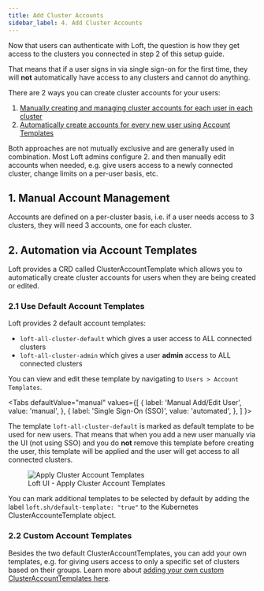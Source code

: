 ```yaml
---
title: Add Cluster Accounts
sidebar_label: 4. Add Cluster Accounts
---
```



Now that users can authenticate with Loft, the question is how they get access to the clusters you connected in step 2 of this setup guide.

<ClusterAccountDiagram/>

That means that if a user signs in via single sign-on for the first time, they will **not** automatically have access to any clusters and cannot do anything.

There are 2 ways you can create cluster accounts for your users:
1. [Manually creating and managing cluster accounts for each user in each cluster](#1-manual-account-management)
2. [Automatically create accounts for every new user using Account Templates](#2-automation-via-account-templates)

Both approaches are not mutually exclusive and are generally used in combination. Most Loft admins configure 2. and then manually edit accounts when needed, e.g. give users access to a newly connected cluster, change limits on a per-user basis, etc.

## 1. Manual Account Management
Accounts are defined on a per-cluster basis, i.e. if a user needs access to 3 clusters, they will need 3 accounts, one for each cluster.

<CreateClusterAccounts/>


## 2. Automation via Account Templates
Loft provides a CRD called ClusterAccountTemplate which allows you to automatically create cluster accounts for users when they are being created or edited.

### 2.1 Use Default Account Templates
Loft provides 2 default account templates:
- `loft-all-cluster-default` which gives a user access to ALL connected clusters
- `loft-all-cluster-admin` which gives a user **admin** access to ALL connected clusters

You can view and edit these template by navigating to `Users > Account Templates`.


<Tabs
  defaultValue="manual"
  values={[
    { label: 'Manual Add/Edit User', value: 'manual', },
    { label: 'Single Sign-On (SSO)', value: 'automated', },
  ]
}>
<TabItem value="manual">

The template `loft-all-cluster-default` is marked as default template to be used for new users. That means that when you add a new user manually via the UI (not using SSO) and you do **not** remove this template before creating the user, this template will be applied and the user will get access to all connected clusters.

<figure class="frame">
  <img src="/docs/media/ui/auth/cat-apply.png" alt="Apply Cluster Account Templates" />
  <figcaption>Loft UI - Apply Cluster Account Templates</figcaption>
</figure>

You can mark additional templates to be selected by default by adding the label `loft.sh/default-template: "true"` to the Kubernetes ClusterAccounteTemplate object.

</TabItem>
<TabItem value="automated">

<AccountTemplatesForSSOFragment/>

</TabItem>
</Tabs>


### 2.2 Custom Account Templates
Besides the two default ClusterAccountTemplates, you can add your own templates, e.g. for giving users access to only a specific set of clusters based on their groups. Learn more about [adding your own custom ClusterAccountTemplates here](../auth/account-templates.mdx).